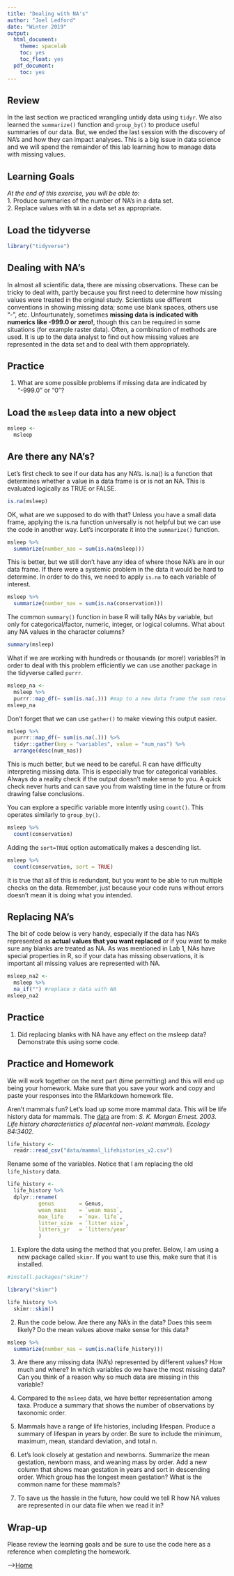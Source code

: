 ```yaml
---
title: "Dealing with NA's"
author: "Joel Ledford"
date: "Winter 2019"
output:
  html_document:
    theme: spacelab
    toc: yes
    toc_float: yes
  pdf_document:
    toc: yes
---
```


## Review
In the last section we practiced wrangling untidy data using `tidyr`. We also learned the `summarize()` function and `group_by()` to produce useful summaries of our data. But, we ended the last session with the discovery of NA's and how they can impact analyses. This is a big issue in data science and we will spend the remainder of this lab learning how to manage data with missing values.  

## Learning Goals
*At the end of this exercise, you will be able to:*    
1. Produce summaries of the number of NA's in a data set.  
2. Replace values with `NA` in a data set as appropriate.  

## Load the tidyverse
```r
library("tidyverse")
```

## Dealing with NA's
In almost all scientific data, there are missing observations. These can be tricky to deal with, partly because you first need to determine how missing values were treated in the original study. Scientists use different conventions in showing missing data; some use blank spaces, others use "-", etc. Unfourtunately, sometimes **missing data is indicated with numerics like -999.0 or zero!**, though this can be required in some situations (for example raster data). Often, a combination of methods are used. It is up to the data analyst to find out how missing values are represented in the data set and to deal with them appropriately. 

## Practice
1. What are some possible problems if missing data are indicated by "-999.0" or "0"?

## Load the `msleep` data into a new object
```r
msleep <- 
  msleep
```

## Are there any NA's?
Let's first check to see if our data has any NA's. is.na() is a function that determines whether a value in a data frame is or is not an NA. This is evaluated logically as TRUE or FALSE.
```r
is.na(msleep)
```

OK, what are we supposed to do with that? Unless you have a small data frame, applying the is.na function universally is not helpful but we can use the code in another way. Let's incorporate it into the `summarize()` function.
```r
msleep %>% 
  summarize(number_nas = sum(is.na(msleep)))
```

This is better, but we still don't have any idea of where those NA's are in our data frame. If there were a systemic problem in the data it would be hard to determine. In order to do this, we need to apply `is.na` to each variable of interest.
```r
msleep %>% 
  summarize(number_nas = sum(is.na(conservation)))
```

The common `summary()` function in base R will tally NAs by variable, but only for categorical/factor, numeric, integer, or logical columns. What about any NA values in the character columns?
```r
summary(msleep)
```


What if we are working with hundreds or thousands (or more!) variables?! In order to deal with this problem efficiently we can use another package in the tidyverse called `purrr`.
```r
msleep_na <- 
  msleep %>%
  purrr::map_df(~ sum(is.na(.))) #map to a new data frame the sum results of the is.na function for all columns
msleep_na
```

Don't forget that we can use `gather()` to make viewing this output easier.
```r
msleep %>% 
  purrr::map_df(~ sum(is.na(.))) %>% 
  tidyr::gather(key = "variables", value = "num_nas") %>% 
  arrange(desc(num_nas))
```

This is much better, but we need to be careful. R can have difficulty interpreting missing data. This is especially true for categorical variables. Always do a reality check if the output doesn't make sense to you. A quick check never hurts and can save you from waisting time in the future or from drawing false conclusions.  

You can explore a specific variable more intently using `count()`. This operates similarly to `group_by()`.
```r
msleep %>% 
  count(conservation)
```

Adding the `sort=TRUE` option automatically makes a descending list.
```r
msleep %>% 
  count(conservation, sort = TRUE)
```

It is true that all of this is redundant, but you want to be able to run multiple checks on the data. Remember, just because your code runs without errors doesn't mean it is doing what you intended.  

## Replacing NA's
The bit of code below is very handy, especially if the data has NA's represented as **actual values that you want replaced** or if you want to make sure any blanks are treated as NA. As was mentioned in Lab 1, NAs have special properties in R, so if your data has missing observations, it is important all missing values are represented with NA. 
```r
msleep_na2 <- 
  msleep %>% 
  na_if("") #replace x data with NA
msleep_na2
```

## Practice
1. Did replacing blanks with NA have any effect on the msleep data? Demonstrate this using some code.



## Practice and Homework
We will work together on the next part (time permitting) and this will end up being your homework. Make sure that you save your work and copy and paste your responses into the RMarkdown homework file.

Aren't mammals fun? Let's load up some more mammal data. This will be life history data for mammals. The [data](http://esapubs.org/archive/ecol/E084/093/) are from: *S. K. Morgan Ernest. 2003. Life history characteristics of placental non-volant mammals. Ecology 84:3402.*  

```r
life_history <- 
  readr::read_csv("data/mammal_lifehistories_v2.csv")
```

Rename some of the variables. Notice that I am replacing the old `life_history` data.
```r
life_history <- 
  life_history %>% 
  dplyr::rename(
          genus        = Genus,
          wean_mass    = `wean mass`,
          max_life     = `max. life`,
          litter_size  = `litter size`,
          litters_yr   = `litters/year`
          )
```

1. Explore the data using the method that you prefer. Below, I am using a new package called `skimr`. If you want to use this, make sure that it is installed.
```r
#install.packages("skimr")
```

```r
library("skimr")
```

```r
life_history %>% 
  skimr::skim()
```

2. Run the code below. Are there any NA's in the data? Does this seem likely? Do the mean values above make sense for this data?
```r
msleep %>% 
  summarize(number_nas = sum(is.na(life_history)))
```

3. Are there any missing data (NA's) represented by different values? How much and where? In which variables do we have the most missing data? Can you think of a reason why so much data are missing in this variable?


4. Compared to the `msleep` data, we have better representation among taxa. Produce a summary that shows the number of observations by taxonomic order.


5. Mammals have a range of life histories, including lifespan. Produce a summary of lifespan in years by order. Be sure to include the minimum, maximum, mean, standard deviation, and total n.


6. Let's look closely at gestation and newborns. Summarize the mean gestation, newborn mass, and weaning mass by order. Add a new column that shows mean gestation in years and sort in descending order. Which group has the longest mean gestation? What is the common name for these mammals?

7. To save us the hassle in the future, how could we tell R how NA values are represented in our data file when we read it in? 


## Wrap-up
Please review the learning goals and be sure to use the code here as a reference when completing the homework.

-->[Home](https://jmledford3115.github.io/datascibiol/)